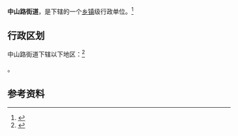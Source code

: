 {{中国乡级行政区|52/03/02/007/000}}

'''中山路街道'''，是{{PRC admin/fullname|52/03/02/007/000|3}}下辖的一个[[乡镇|乡镇]]级行政单位。<ref>{{PRC admin/ref sgc|{{PRC admin/parent|52/03/02/007/000}}}}</ref>

== 行政区划 ==

中山路街道下辖以下地区：<ref>{{PRC admin/ref sgc|52/03/02/007/000}}</ref>

{{PRC admin/children|52/03/02/007/000}}。

== 参考资料 ==

{{reflist}}

{{行政区划小作品}}
{{PRC admin/navcat|52/03/02/007/000}}